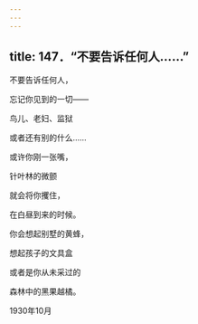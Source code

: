 ```yaml
---
---
---
```

title: 147．“不要告诉任何人……”
---




不要告诉任何人，

忘记你见到的一切——

鸟儿、老妇、监狱

或者还有别的什么……

或许你刚一张嘴，

针叶林的微颤

就会将你攫住，

在白昼到来的时候。

你会想起别墅的黄蜂，

想起孩子的文具盒

或者是你从未采过的

森林中的黑果越橘。

1930年10月